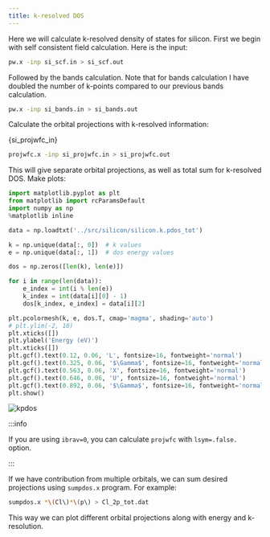 ```yaml
---
title: k-resolved DOS
---
```


Here we will calculate k-resolved density of states for silicon. First we begin
with self consistent field calculation. Here is the input:
```bash
pw.x -inp si_scf.in > si_scf.out
```

Followed by the bands calculation. Note that for bands calculation I have
doubled the number of k-points compared to our previous bands calculation.
```bash
pw.x -inp si_bands.in > si_bands.out
```

Calculate the orbital projections with k-resolved information:


<CodeBlock language="bash" title="src/silicon/si_projwfc.in">{si_projwfc_in}</CodeBlock>

```bash
projwfc.x -inp si_projwfc.in > si_projwfc.out
```

This will give separate orbital projections, as well as total sum for k-resolved
DOS. Make plots:
```python title="notebooks/silicon-kpdos.ipynb"
import matplotlib.pyplot as plt
from matplotlib import rcParamsDefault
import numpy as np
%matplotlib inline

data = np.loadtxt('../src/silicon/silicon.k.pdos_tot')

k = np.unique(data[:, 0])  # k values
e = np.unique(data[:, 1])  # dos energy values

dos = np.zeros([len(k), len(e)])

for i in range(len(data)):
    e_index = int(i % len(e))
    k_index = int(data[i][0] - 1)
    dos[k_index, e_index] = data[i][2]

plt.pcolormesh(k, e, dos.T, cmap='magma', shading='auto')
# plt.ylim(-2, 10)
plt.xticks([])
plt.ylabel('Energy (eV)')
plt.xticks([])
plt.gcf().text(0.12, 0.06, 'L', fontsize=16, fontweight='normal')
plt.gcf().text(0.325, 0.06, '$\Gamma$', fontsize=16, fontweight='normal')
plt.gcf().text(0.563, 0.06, 'X', fontsize=16, fontweight='normal')
plt.gcf().text(0.646, 0.06, 'U', fontsize=16, fontweight='normal')
plt.gcf().text(0.892, 0.06, '$\Gamma$', fontsize=16, fontweight='normal')
plt.show()
```

![kpdos](/img/silicon-kpdos.png)

:::info

If you are using `ibrav=0`, you can calculate `projwfc` with `lsym=.false.`
option.

:::

If we have contribution from multiple orbitals, we can sum desired projections
using `sumpdos.x` program. For example:
```bash
sumpdos.x *\(Cl\)*\(p\) > Cl_2p_tot.dat
```
This way we can plot different orbital projections along with energy and
k-resolution.
